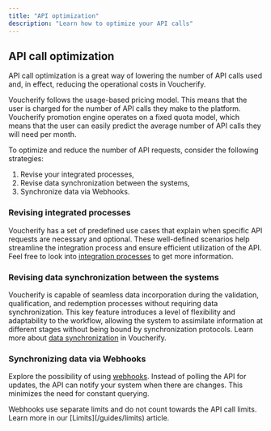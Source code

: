 ```yaml
---
title: "API optimization"
description: "Learn how to optimize your API calls"
---
```


## API call optimization

API call optimization is a great way of lowering the number of API calls used and, in effect, reducing the operational costs in Voucherify.

Voucherify follows the usage-based pricing model. This means that the user is charged for the number of API calls they make to the platform. Voucherify promotion engine operates on a fixed quota model, which means that the user can easily predict the average number of API calls they will need per month.

To optimize and reduce the number of API requests, consider the following strategies:

1. Revise your integrated processes,
2. Revise data synchronization between the systems,
3. Synchronize data via Webhooks.

### Revising integrated processes

Voucherify has a set of predefined use cases that explain when specific API requests are necessary and optional. These well-defined scenarios help streamline the integration process and ensure efficient utilization of the API. Feel free to look into [integration processes](/guides/integration-processes) to get more information.

### Revising data synchronization between the systems

Voucherify is capable of seamless data incorporation during the validation, qualification, and redemption processes without requiring data synchronization. This key feature introduces a level of flexibility and adaptability to the workflow, allowing the system to assimilate information at different stages without being bound by synchronization protocols. Learn more about [data synchronization](/guides/data-synchronization) in Voucherify.

### Synchronizing data via Webhooks

Explore the possibility of using [webhooks](/api-reference/introduction-to-webhooks). Instead of polling the API for updates, the API can notify your system when there are changes. This minimizes the need for constant querying.

<Note>
  Webhooks use separate limits and do not count towards the API call limits. Learn more in our [Limits](/guides/limits) article.
</Note>